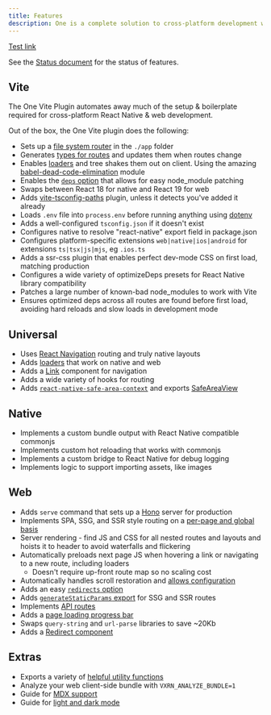 ```yaml
---
title: Features
description: One is a complete solution to cross-platform development with React and React Native. We're experimenting with a features document to offer a high-level overview of One.
---
```


[Test link](/docs/environment#variables)

See the [Status document](/docs/status) for the status of features.

## Vite

The One Vite Plugin automates away much of the setup & boilerplate required for cross-platform React Native & web development.

Out of the box, the One Vite plugin does the following:

- Sets up a [file system router](/docs/routing) in the `./app` folder
- Generates [types for routes](/docs/routing#types) and updates them when routes change
- Enables [loaders](/docs/routing-loader) and tree shakes them out on client. Using the amazing [babel-dead-code-elimination](https://github.com/pcattori/babel-dead-code-elimination) module
- Enables the [`deps` option](/docs/configuration#deps) that allows for easy node_module patching
- Swaps between React 18 for native and React 19 for web
- Adds [vite-tsconfig-paths](https://github.com/aleclarson/vite-tsconfig-paths) plugin, unless it detects you've added it already
- Loads `.env` file into `process.env` before running anything using [dotenv](https://www.npmjs.com/package/dotenv)
- Adds a well-configured `tsconfig.json` if it doesn't exist
- Configures native to resolve "react-native" export field in package.json
- Configures platform-specific extensions `web|native|ios|android` for extensions `ts|tsx|js|mjs`, eg `.ios.ts`
- Adds a ssr-css plugin that enables perfect dev-mode CSS on first load, matching production
- Configures a wide variety of optimizeDeps presets for React Native library compatibility
- Patches a large number of known-bad node_modules to work with Vite
- Ensures optimized deps across all routes are found before first load, avoiding hard reloads and slow loads in development mode

## Universal

- Uses [React Navigation](https://reactnavigation.org/) routing and truly native layouts
- Adds [loaders](/docs/routing-loader) that work on native and web
- Adds a [Link](/docs/components-Link) component for navigation
- Adds a wide variety of hooks for routing
- Adds [`react-native-safe-area-context`](https://github.com/th3rdwave/react-native-safe-area-context) and exports [SafeAreaView](/docs/components-SafeAreaView)

## Native

- Implements a custom bundle output with React Native compatible commonjs
- Implements custom hot reloading that works with commonjs
- Implements a custom bridge to React Native for debug logging
- Implements logic to support importing assets, like images

## Web

- Adds `serve` command that sets up a [Hono](https://hono.dev/) server for production
- Implements SPA, SSG, and SSR style routing on a [per-page and global basis](/docs/routing-modes)
- Server rendering - find JS and CSS for all nested routes and layouts and hoists it to header to avoid waterfalls and flickering
- Automatically preloads next page JS when hovering a link or navigating to a new route, including loaders
  - Doesn't require up-front route map so no scaling cost
- Automatically handles scroll restoration and [allows configuration](/docs/components-ScrollBehavior)
- Adds an easy [`redirects` option](/docs/configuration)
- Adds [`generateStaticParams` export](/docs/routing-exports#generatestaticparams) for SSG and SSR routes
- Implements [API routes](/docs/routing-modes#api)
- Adds a [page loading progress bar](/docs/components-LoadProgressBar)
- Swaps `query-string` and `url-parse` libraries to save ~20Kb
- Adds a [Redirect component](/docs/components-Redirect) 

## Extras

- Exports a variety of [helpful utility functions](/docs/helpers-utility-functions)
- Analyze your web client-side bundle with `VXRN_ANALYZE_BUNDLE=1`
- Guide for [MDX support](/docs/guides-mdx)
- Guide for [light and dark mode](/docs/guides-dark-mode)

